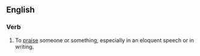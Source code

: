==English==

===Verb===
{{en-verb|panegyrizes|panegyrizing|panegyrized}}

# To [[praise]] someone or something, especially in an eloquent speech or in writing.